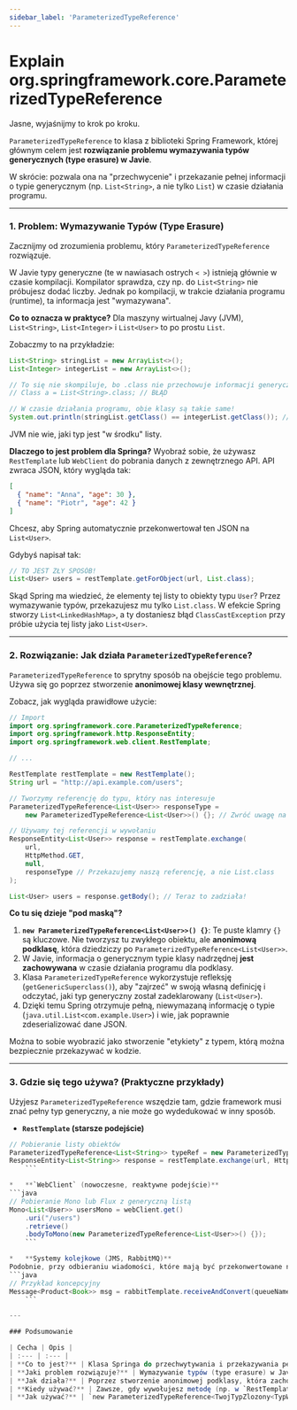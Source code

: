 ```yaml
---
sidebar_label: 'ParameterizedTypeReference'
---
```


# Explain org.springframework.core.ParameterizedTypeReference

Jasne, wyjaśnijmy to krok po kroku.

`ParameterizedTypeReference` to klasa z biblioteki Spring Framework, której głównym celem jest **rozwiązanie problemu wymazywania typów generycznych (type erasure) w Javie**.

W skrócie: pozwala ona na "przechwycenie" i przekazanie pełnej informacji o typie generycznym (np. `List<String>`, a nie tylko `List`) w czasie działania programu.

---

### 1. Problem: Wymazywanie Typów (Type Erasure)

Zacznijmy od zrozumienia problemu, który `ParameterizedTypeReference` rozwiązuje.

W Javie typy generyczne (te w nawiasach ostrych `< >`) istnieją głównie w czasie kompilacji. Kompilator sprawdza, czy np. do `List<String>` nie próbujesz dodać liczby. Jednak po kompilacji, w trakcie działania programu (runtime), ta informacja jest "wymazywana".

**Co to oznacza w praktyce?**
Dla maszyny wirtualnej Javy (JVM), `List<String>`, `List<Integer>` i `List<User>` to po prostu `List`.

Zobaczmy to na przykładzie:
```java
List<String> stringList = new ArrayList<>();
List<Integer> integerList = new ArrayList<>();

// To się nie skompiluje, bo .class nie przechowuje informacji generycznej
// Class a = List<String>.class; // BŁĄD

// W czasie działania programu, obie klasy są takie same!
System.out.println(stringList.getClass() == integerList.getClass()); // Wypisze: true
```
JVM nie wie, jaki typ jest "w środku" listy.

**Dlaczego to jest problem dla Springa?**
Wyobraź sobie, że używasz `RestTemplate` lub `WebClient` do pobrania danych z zewnętrznego API. API zwraca JSON, który wygląda tak:
```json
[
  { "name": "Anna", "age": 30 },
  { "name": "Piotr", "age": 42 }
]
```
Chcesz, aby Spring automatycznie przekonwertował ten JSON na `List<User>`.

Gdybyś napisał tak:
```java
// TO JEST ZŁY SPOSÓB!
List<User> users = restTemplate.getForObject(url, List.class);
```
Skąd Spring ma wiedzieć, że elementy tej listy to obiekty typu `User`? Przez wymazywanie typów, przekazujesz mu tylko `List.class`. W efekcie Spring stworzy `List<LinkedHashMap>`, a ty dostaniesz błąd `ClassCastException` przy próbie użycia tej listy jako `List<User>`.

---

### 2. Rozwiązanie: Jak działa `ParameterizedTypeReference`?

`ParameterizedTypeReference` to sprytny sposób na obejście tego problemu. Używa się go poprzez stworzenie **anonimowej klasy wewnętrznej**.

Zobacz, jak wygląda prawidłowe użycie:
```java
// Import
import org.springframework.core.ParameterizedTypeReference;
import org.springframework.http.ResponseEntity;
import org.springframework.web.client.RestTemplate;

// ...

RestTemplate restTemplate = new RestTemplate();
String url = "http://api.example.com/users";

// Tworzymy referencję do typu, który nas interesuje
ParameterizedTypeReference<List<User>> responseType =
    new ParameterizedTypeReference<List<User>>() {}; // Zwróć uwagę na puste klamry {}!

// Używamy tej referencji w wywołaniu
ResponseEntity<List<User>> response = restTemplate.exchange(
    url,
    HttpMethod.GET,
    null,
    responseType // Przekazujemy naszą referencję, a nie List.class
);

List<User> users = response.getBody(); // Teraz to zadziała!
```

**Co tu się dzieje "pod maską"?**

1.  **`new ParameterizedTypeReference<List<User>>() {}`**: Te puste klamry `{}` są kluczowe. Nie tworzysz tu zwykłego obiektu, ale **anonimową podklasę**, która dziedziczy po `ParameterizedTypeReference<List<User>>`.
2.  W Javie, informacja o generycznym typie klasy nadrzędnej **jest zachowywana** w czasie działania programu dla podklasy.
3.  Klasa `ParameterizedTypeReference` wykorzystuje refleksję (`getGenericSuperclass()`), aby "zajrzeć" w swoją własną definicję i odczytać, jaki typ generyczny został zadeklarowany (`List<User>`).
4.  Dzięki temu Spring otrzymuje pełną, niewymazaną informację o typie (`java.util.List<com.example.User>`) i wie, jak poprawnie zdeserializować dane JSON.

Można to sobie wyobrazić jako stworzenie "etykiety" z typem, którą można bezpiecznie przekazywać w kodzie.

---

### 3. Gdzie się tego używa? (Praktyczne przykłady)

Użyjesz `ParameterizedTypeReference` wszędzie tam, gdzie framework musi znać pełny typ generyczny, a nie może go wydedukować w inny sposób.

*   **`RestTemplate` (starsze podejście)**
```java
// Pobieranie listy obiektów
ParameterizedTypeReference<List<String>> typeRef = new ParameterizedTypeReference<>() {};
ResponseEntity<List<String>> response = restTemplate.exchange(url, HttpMethod.GET, null, typeRef);
    ```

*   **`WebClient` (nowoczesne, reaktywne podejście)**
```java
// Pobieranie Mono lub Flux z generyczną listą
Mono<List<User>> usersMono = webClient.get()
    .uri("/users")
    .retrieve()
    .bodyToMono(new ParameterizedTypeReference<List<User>>() {});
    ```

*   **Systemy kolejkowe (JMS, RabbitMQ)**
Podobnie, przy odbieraniu wiadomości, które mają być przekonwertowane na obiekt generyczny.
```java
// Przykład koncepcyjny
Message<Product<Book>> msg = rabbitTemplate.receiveAndConvert(queueName, new ParameterizedTypeReference<Message<Product<Book>>>() {});
    ```

---

### Podsumowanie

| Cecha | Opis |
| :--- | :--- |
| **Co to jest?** | Klasa Springa do przechwytywania i przekazywania pełnej informacji o typie generycznym. |
| **Jaki problem rozwiązuje?** | Wymazywanie typów (type erasure) w Javie, które uniemożliwia poznanie typu np. wewnątrz `List<T>` w czasie działania programu. |
| **Jak działa?** | Poprzez stworzenie anonimowej podklasy, która zachowuje informację o typie generycznym swojej klasy nadrzędnej. |
| **Kiedy używać?** | Zawsze, gdy wywołujesz metodę (np. w `RestTemplate`, `WebClient`), która potrzebuje deserializować odpowiedź do typu generycznego, takiego jak `List<T>`, `Map<K, V>` czy `CustomWrapper<T>`. |
| **Jak używać?** | `new ParameterizedTypeReference<TwojTypZlozony<TypWewnetrzny>>() {}` **(pamiętaj o `{}` na końcu!)**. |